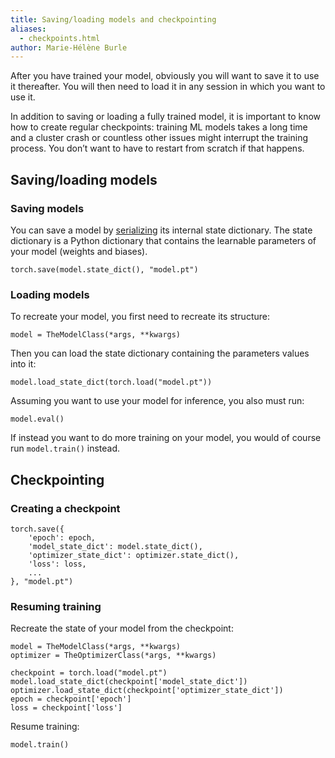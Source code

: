 ```yaml
---
title: Saving/loading models and checkpointing
aliases:
  - checkpoints.html
author: Marie-Hélène Burle
---
```


:::{.def}

After you have trained your model, obviously you will want to save it to use it thereafter. You will then need to load it in any session in which you want to use it.

In addition to saving or loading a fully trained model, it is important to know how to create regular checkpoints: training ML models takes a long time and a cluster crash or countless other issues might interrupt the training process. You don't want to have to restart from scratch if that happens.

:::

## Saving/loading models

### Saving models

You can save a model by [serializing](https://en.wikipedia.org/wiki/Serialization) its internal state dictionary. The state dictionary is a Python dictionary that contains the learnable parameters of your model (weights and biases).

```.python
torch.save(model.state_dict(), "model.pt")
```

### Loading models

To recreate your model, you first need to recreate its structure:

```.python
model = TheModelClass(*args, **kwargs)
```

Then you can load the state dictionary containing the parameters values into it:

```.python
model.load_state_dict(torch.load("model.pt"))
```

Assuming you want to use your model for inference, you also must run:

```.python
model.eval()
```

:::{.note}

If instead you want to do more training on your model, you would of course run `model.train()` instead.

:::

## Checkpointing

### Creating a checkpoint

```.python
torch.save({
    'epoch': epoch,
    'model_state_dict': model.state_dict(),
    'optimizer_state_dict': optimizer.state_dict(),
    'loss': loss,
    ...
}, "model.pt")
```

### Resuming training

Recreate the state of your model from the checkpoint:

```.python
model = TheModelClass(*args, **kwargs)
optimizer = TheOptimizerClass(*args, **kwargs)

checkpoint = torch.load("model.pt")
model.load_state_dict(checkpoint['model_state_dict'])
optimizer.load_state_dict(checkpoint['optimizer_state_dict'])
epoch = checkpoint['epoch']
loss = checkpoint['loss']
```

Resume training:

```.python
model.train()
```
